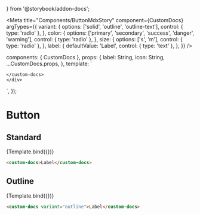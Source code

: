  } from '@storybook/addon-docs';

<Meta title="Components/ButtonMdxStory" 
component={CustomDocs} 
 argTypes={{
    variant: {
      options: ['solid', 'outline', 'outline-text'],
      control: { type: 'radio' },
    },
    color: {
      options: ['primary', 'secondary', 'success', 'danger', 'warning'],
      control: { type: 'radio' },
    },
    size: {
      options: ['s', 'm'],
      control: { type: 'radio' },
    },
    label: {
      defaultValue: 'Label',
      control: { type: 'text' },
    },
  }}
/>

 

  components: { CustomDocs },
  props: {
    label: String,
    icon: String,
    ...CustomDocs.props,
  },
  template: `
  <div>
  <custom-docs
      :size="size"
      :color="color"
      :variant="variant"
      :name="name"
      :icon-position="icon === 'after' ? 'after' : 'before'"
    >
    
    </custom-docs>
    </div>
  `,
});

<div
  style={{
    display: 'inline-flex',
    alignItems: 'center',
    width: '100%',
  }}
>
  <h1>Button</h1>
 </div>

## Standard

<Canvas withSource="none">
  <Story
    name="Standard"
    args={{
      label: 'Label',
    }}
  >
    {Template.bind({})}
  </Story>
</Canvas>


<ArgsTable story="Standard" />

```html
<custom-docs>Label</custom-docs>
```

## Outline

<Canvas withSource="none">
  <Story
    name="Outline"
    args={{
      variant: 'outline',
    }}
  >
    {Template.bind({})}
  </Story>
</Canvas>

```html
<custom-docs variant="outline">Label</custom-docs>
```